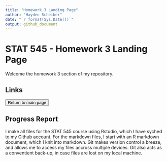 ```yaml
---
title: "Homework 3 Landing Page"
author: "Hayden Scheiber"
date: "`r format(Sys.Date())`"
output: github_document
---
```


STAT 545 - Homework 3 Landing Page
==============================

Welcome the homework 3 section of my repository.

## Links

<form action="https://github.com/HScheiber/STAT545-hw-Scheiber-Hayden/blob/master/README.md">
	<input type="submit" value="Return to main page" />
</form>


## Progress Report
I make all files for the STAT 545 course using Rstudio, which I have syched to my Github account. For the markdown files, I start with an R markdown document, which I knit into markdown. Git makes version control a breeze, and allows me to access my files accross multiple devices. Git also acts as a conventient back-up, in case files are lost on my local machine.


